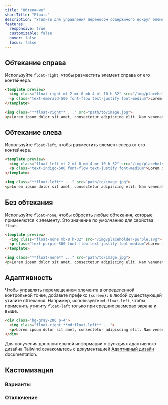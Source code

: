 ```yaml
---
title: "Обтекание"
shortTitle: "Floats"
description: "Утилиты для управления переносом содержимого вокруг элемента."
features:
  responsive: true
  customizable: false
  hover: false
  focus: false
---
```




## Обтекание справа

Используйте `float-right`, чтобы разместить элемент справа от его контейнера.

```html emerald
<template preview>
  <img class="float-right mt-2 mr-0 mb-4 ml-10 h-32" src="/img/placeholder-emerald.svg">
  <p class="text-emerald-500 font-flow text-justify font-medium">Lorem ipsum dolor sit amet, consectetur adipiscing elit. Nam venenatis et lorem sit amet vehicula. Etiam vel nibh nec nisi euismod mollis ultrices condimentum velit. Proin velit libero, interdum ac rhoncus sit amet, pellentesque ac turpis. Quisque ac luctus turpis, vel efficitur ante. Cras convallis risus vel vehicula dapibus. Donec eget neque fringilla, faucibus mi quis, porttitor magna. Cras pellentesque leo est, et luctus neque rutrum eu. Aliquam consequat velit sed sem posuere, vitae sollicitudin mi consequat. Mauris eget ipsum sed dui rutrum fringilla. Donec varius vehicula magna sit amet auctor. Ut congue vehicula lectus in blandit. Vivamus suscipit eleifend turpis, nec sodales sem vulputate a. Curabitur pulvinar libero viverra, efficitur odio eu, finibus justo. Etiam eu vehicula felis.</p>
</template>

<img class="**float-right** ..." src="path/to/image.jpg">
<p>Lorem ipsum dolor sit amet, consectetur adipiscing elit. Nam venenatis et lorem sit amet vehicula. Etiam vel nibh nec nisi euismod mollis ultrices condimentum velit. Proin velit libero, interdum ac rhoncus sit amet, pellentesque ac turpis. Quisque ac luctus turpis, vel efficitur ante. Cras convallis risus vel vehicula dapibus. Donec eget neque fringilla, faucibus mi quis, porttitor magna. Cras pellentesque leo est, et luctus neque rutrum eu. Aliquam consequat velit sed sem posuere, vitae sollicitudin mi consequat. Mauris eget ipsum sed dui rutrum fringilla. Donec varius vehicula magna sit amet auctor. Ut congue vehicula lectus in blandit. Vivamus suscipit eleifend turpis, nec sodales sem vulputate a. Curabitur pulvinar libero viverra, efficitur odio eu, finibus justo. Etiam eu vehicula felis.</p>
```

## Обтекание слева

Используйте `float-left`, чтобы разместить элемент слева от его контейнера.

```html indigo
<template preview>
  <img class="float-left mt-2 ml-0 mb-4 mr-10 h-32" src="/img/placeholder-indigo.svg">
  <p class="text-indigo-500 font-flow text-justify font-medium">Lorem ipsum dolor sit amet, consectetur adipiscing elit. Nam venenatis et lorem sit amet vehicula. Etiam vel nibh nec nisi euismod mollis ultrices condimentum velit. Proin velit libero, interdum ac rhoncus sit amet, pellentesque ac turpis. Quisque ac luctus turpis, vel efficitur ante. Cras convallis risus vel vehicula dapibus. Donec eget neque fringilla, faucibus mi quis, porttitor magna. Cras pellentesque leo est, et luctus neque rutrum eu. Aliquam consequat velit sed sem posuere, vitae sollicitudin mi consequat. Mauris eget ipsum sed dui rutrum fringilla. Donec varius vehicula magna sit amet auctor. Ut congue vehicula lectus in blandit. Vivamus suscipit eleifend turpis, nec sodales sem vulputate a. Curabitur pulvinar libero viverra, efficitur odio eu, finibus justo. Etiam eu vehicula felis.</p>
</template>

<img class="**float-left** ..." src="path/to/image.jpg">
<p>Lorem ipsum dolor sit amet, consectetur adipiscing elit. Nam venenatis et lorem sit amet vehicula. Etiam vel nibh nec nisi euismod mollis ultrices condimentum velit. Proin velit libero, interdum ac rhoncus sit amet, pellentesque ac turpis. Quisque ac luctus turpis, vel efficitur ante. Cras convallis risus vel vehicula dapibus. Donec eget neque fringilla, faucibus mi quis, porttitor magna. Cras pellentesque leo est, et luctus neque rutrum eu. Aliquam consequat velit sed sem posuere, vitae sollicitudin mi consequat. Mauris eget ipsum sed dui rutrum fringilla. Donec varius vehicula magna sit amet auctor. Ut congue vehicula lectus in blandit. Vivamus suscipit eleifend turpis, nec sodales sem vulputate a. Curabitur pulvinar libero viverra, efficitur odio eu, finibus justo. Etiam eu vehicula felis.</p>
```

## Без обтекания

Используйте `float-none`, чтобы сбросить любые обтекания, которые применяются к элементу. Это значение по умолчанию для свойства `float`.

```html purple
<template preview>
  <img class="float-none mb-8 h-32" src="/img/placeholder-purple.svg">
  <p class="text-purple-500 font-flow text-justify font-medium">Lorem ipsum dolor sit amet, consectetur adipiscing elit. Nam venenatis et lorem sit amet vehicula. Etiam vel nibh nec nisi euismod mollis ultrices condimentum velit. Proin velit libero, interdum ac rhoncus sit amet, pellentesque ac turpis. Quisque ac luctus turpis, vel efficitur ante. Cras convallis risus vel vehicula dapibus. Donec eget neque fringilla, faucibus mi quis, porttitor magna. Cras pellentesque leo est, et luctus neque rutrum eu. Aliquam consequat velit sed sem posuere, vitae sollicitudin mi consequat. Mauris eget ipsum sed dui rutrum fringilla. Donec varius vehicula magna sit amet auctor. Ut congue vehicula lectus in blandit. Vivamus suscipit eleifend turpis, nec sodales sem vulputate a. Curabitur pulvinar libero viverra, efficitur odio eu, finibus justo. Etiam eu vehicula felis.</p>
</template>

<img class="**float-none** ..." src="path/to/image.jpg">
<p>Lorem ipsum dolor sit amet, consectetur adipiscing elit. Nam venenatis et lorem sit amet vehicula. Etiam vel nibh nec nisi euismod mollis ultrices condimentum velit. Proin velit libero, interdum ac rhoncus sit amet, pellentesque ac turpis. Quisque ac luctus turpis, vel efficitur ante. Cras convallis risus vel vehicula dapibus. Donec eget neque fringilla, faucibus mi quis, porttitor magna. Cras pellentesque leo est, et luctus neque rutrum eu. Aliquam consequat velit sed sem posuere, vitae sollicitudin mi consequat. Mauris eget ipsum sed dui rutrum fringilla. Donec varius vehicula magna sit amet auctor. Ut congue vehicula lectus in blandit. Vivamus suscipit eleifend turpis, nec sodales sem vulputate a. Curabitur pulvinar libero viverra, efficitur odio eu, finibus justo. Etiam eu vehicula felis.</p>
```

## Адаптивность

Чтобы управлять перемещением элемента в определенной контрольной точке, добавьте префикс `{screen}:` к любой существующей утилите обтекания. Например, используйте `md:float-left`, чтобы применить утилиту `float-left` только при средних размерах экрана и выше.

```html
<div class="bg-gray-200 p-4">
  <img class="float-right **md:float-left** ...">
  <p>Lorem ipsum dolor sit amet, consectetur adipiscing elit. Nam venenatis et lorem sit amet vehicula. Etiam vel nibh nec nisi euismod mollis ultrices condimentum velit. Proin velit libero, interdum ac rhoncus sit amet, pellentesque ac turpis. Quisque ac luctus turpis, vel efficitur ante. Cras convallis risus vel vehicula dapibus. Donec eget neque fringilla, faucibus mi quis, porttitor magna. Cras pellentesque leo est, et luctus neque rutrum eu. Aliquam consequat velit sed sem posuere, vitae sollicitudin mi consequat. Mauris eget ipsum sed dui rutrum fringilla. Donec varius vehicula magna sit amet auctor. Ut congue vehicula lectus in blandit. Vivamus suscipit eleifend turpis, nec sodales sem vulputate a. Curabitur pulvinar libero viverra, efficitur odio eu, finibus justo. Etiam eu vehicula felis.</p>
</div>
```

Для получения дополнительной информации о функциях адаптивного дизайна Tailwind ознакомьтесь с документацией [Адаптивный дизайн](/docs/responsive-design) documentation.

## Кастомизация

### Варианты

<Variants plugin="float" />

### Отключение

<Disabling plugin="float" />
